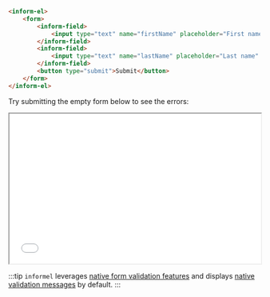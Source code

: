 ```html
<inform-el>
    <form>
        <inform-field>
            <input type="text" name="firstName" placeholder="First name" required />
        </inform-field>
        <inform-field>
            <input type="text" name="lastName" placeholder="Last name" required />
        </inform-field>
        <button type="submit">Submit</button>
    </form>
</inform-el>
```

Try submitting the empty form below to see the errors:

<iframe width="100%" height="300" src="//jsfiddle.net/juliendelort/5Lfdzsew/10/embedded/result,html,js/"></iframe>

:::tip `informel` leverages [native form validation features](https://developer.mozilla.org/en-US/docs/Learn/Forms/Form_validation) and displays [native validation messages](https://developer.mozilla.org/en-US/docs/Web/API/HTMLObjectElement/validationMessage) by default.
:::
